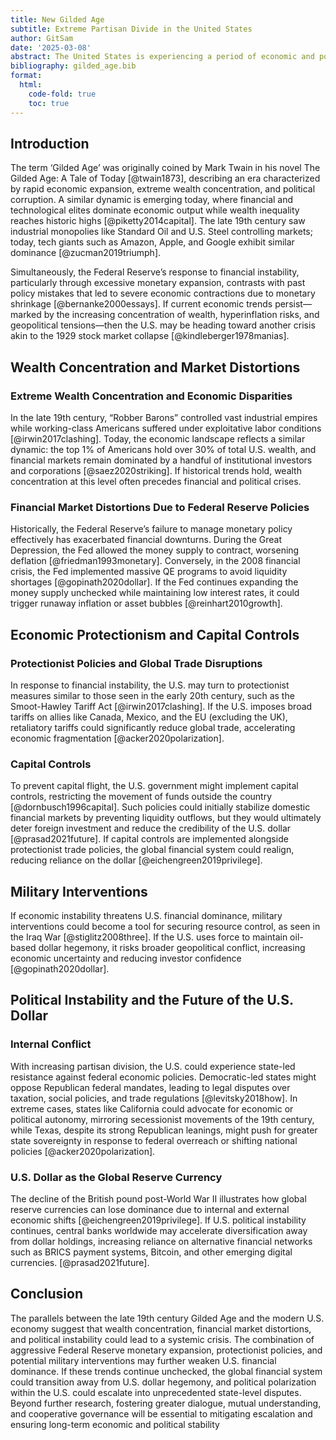 ```yaml
---
title: New Gilded Age
subtitle: Extreme Partisan Divide in the United States
author: GitSam
date: '2025-03-08'
abstract: The United States is experiencing a period of economic and political polarization reminiscent of the late 19th century Gilded Age. This study explores the potential consequences of extreme political bifurcation, economic concentration, and financial instability, drawing historical parallels between the original Gilded Age (1870s-1929) and the current economic landscape. By analyzing historical precedents such as the Great Depression, the 2008 financial crisis, and recent central bank policies, this paper examines the risks posed by increasing wealth concentration, aggressive monetary expansion, protectionist policies, and potential military interventions. We explore qualitatively how the Federal Reserve's responses to economic downturns, including extreme quantitative easing (QE) and capital controls, could impact financial stability. Furthermore, we evaluate the global ramifications of a politically divided America where economic and military strategies diverge from traditional allies.
bibliography: gilded_age.bib
format:
  html:
    code-fold: true
    toc: true
---
```



## Introduction

The term 'Gilded Age' was originally coined by Mark Twain in his novel The Gilded Age: A Tale of Today [@twain1873], describing an era characterized by rapid economic expansion, extreme wealth concentration, and political corruption. A similar dynamic is emerging today, where financial and technological elites dominate economic output while wealth inequality reaches historic highs [@piketty2014capital]. The late 19th century saw industrial monopolies like Standard Oil and U.S. Steel controlling markets; today, tech giants such as Amazon, Apple, and Google exhibit similar dominance [@zucman2019triumph].

Simultaneously, the Federal Reserve’s response to financial instability, particularly through excessive monetary expansion, contrasts with past policy mistakes that led to severe economic contractions due to monetary shrinkage [@bernanke2000essays]. If current economic trends persist—marked by the increasing concentration of wealth, hyperinflation risks, and geopolitical tensions—then the U.S. may be heading toward another crisis akin to the 1929 stock market collapse [@kindleberger1978manias].

## Wealth Concentration and Market Distortions

### Extreme Wealth Concentration and Economic Disparities

In the late 19th century, "Robber Barons" controlled vast industrial empires while working-class Americans suffered under exploitative labor conditions [@irwin2017clashing]. Today, the economic landscape reflects a similar dynamic: the top 1% of Americans hold over 30% of total U.S. wealth, and financial markets remain dominated by a handful of institutional investors and corporations [@saez2020striking]. If historical trends hold, wealth concentration at this level often precedes financial and political crises.

### Financial Market Distortions Due to Federal Reserve Policies

Historically, the Federal Reserve's failure to manage monetary policy effectively has exacerbated financial downturns. During the Great Depression, the Fed allowed the money supply to contract, worsening deflation [@friedman1993monetary]. Conversely, in the 2008 financial crisis, the Fed implemented massive QE programs to avoid liquidity shortages [@gopinath2020dollar]. If the Fed continues expanding the money supply unchecked while maintaining low interest rates, it could trigger runaway inflation or asset bubbles [@reinhart2010growth].

## Economic Protectionism and Capital Controls

### Protectionist Policies and Global Trade Disruptions

In response to financial instability, the U.S. may turn to protectionist measures similar to those seen in the early 20th century, such as the Smoot-Hawley Tariff Act [@irwin2017clashing]. If the U.S. imposes broad tariffs on allies like Canada, Mexico, and the EU (excluding the UK), retaliatory tariffs could significantly reduce global trade, accelerating economic fragmentation [@acker2020polarization].

### Capital Controls

To prevent capital flight, the U.S. government might implement capital controls, restricting the movement of funds outside the country [@dornbusch1996capital]. Such policies could initially stabilize domestic financial markets by preventing liquidity outflows, but they would ultimately deter foreign investment and reduce the credibility of the U.S. dollar [@prasad2021future]. If capital controls are implemented alongside protectionist trade policies, the global financial system could realign, reducing reliance on the dollar [@eichengreen2019privilege].

## Military Interventions

If economic instability threatens U.S. financial dominance, military interventions could become a tool for securing resource control, as seen in the Iraq War [@stiglitz2008three]. If the U.S. uses force to maintain oil-based dollar hegemony, it risks broader geopolitical conflict, increasing economic uncertainty and reducing investor confidence [@gopinath2020dollar].

## Political Instability and the Future of the U.S. Dollar

### Internal Conflict

With increasing partisan division, the U.S. could experience state-led resistance against federal economic policies. Democratic-led states might oppose Republican federal mandates, leading to legal disputes over taxation, social policies, and trade regulations [@levitsky2018how]. In extreme cases, states like California could advocate for economic or political autonomy, mirroring secessionist movements of the 19th century, while Texas, despite its strong Republican leanings, might push for greater state sovereignty in response to federal overreach or shifting national policies [@acker2020polarization].

### U.S. Dollar as the Global Reserve Currency

The decline of the British pound post-World War II illustrates how global reserve currencies can lose dominance due to internal and external economic shifts [@eichengreen2019privilege]. If U.S. political instability continues, central banks worldwide may accelerate diversification away from dollar holdings, increasing reliance on alternative financial networks such as BRICS payment systems, Bitcoin, and other emerging digital currencies. [@prasad2021future].

## Conclusion

The parallels between the late 19th century Gilded Age and the modern U.S. economy suggest that wealth concentration, financial market distortions, and political instability could lead to a systemic crisis. The combination of aggressive Federal Reserve monetary expansion, protectionist policies, and potential military interventions may further weaken U.S. financial dominance. If these trends continue unchecked, the global financial system could transition away from U.S. dollar hegemony, and political polarization within the U.S. could escalate into unprecedented state-level disputes. Beyond further research, fostering greater dialogue, mutual understanding, and cooperative governance will be essential to mitigating escalation and ensuring long-term economic and political stability


